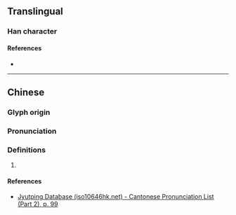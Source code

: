 {{character info/new}}
==Translingual==

===Han character===
{{Han char|rn=46|rad=山|as=06|sn=9|four=25732|canj=UKN|ids=⿰山夷}}

====References====
* {{Han ref|kx=0310.280|dkj=08040|dj=0610.200|hdz=10770.050|uh=5CD3|ud=23763|bh=CEA7|bd=52903}}

----

==Chinese==
{{zh-forms}}

===Glyph origin===
{{Han etym}}

===Pronunciation===
{{zh-pron
|m=yí
|c=ji4
|mc=y
|oc=y
|cat=
}}

===Definitions===
{{zh-hanzi}}

# {{rfdef|zh}}

====References====
* [http://www.iso10646hk.net/jp/document/download.jsp Jyutping Database (iso10646hk.net) - Cantonese Pronunciation List (Part 2), p. 99]